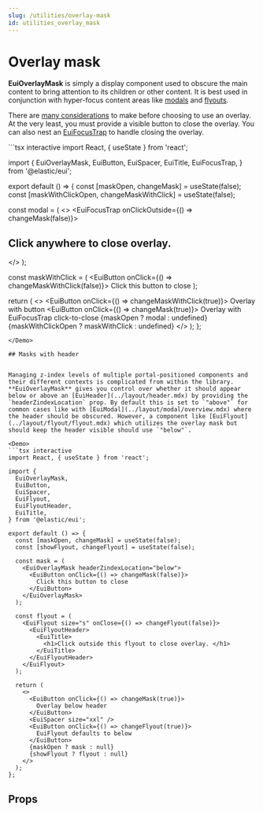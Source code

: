```yaml
---
slug: /utilities/overlay-mask
id: utilities_overlay_mask
---
```


# Overlay mask

**EuiOverlayMask** is simply a display component used to obscure the main content to bring attention to its children or other content. It is best used in conjunction with hyper-focus content areas like [modals](../layout/modal/overview.mdx) and [flyouts](../layout/flyout/flyout.mdx).

There are <a href="https://www.nngroup.com/articles/overuse-of-overlays/" target="_blank" rel="noopener noreferrer">many considerations</a> to make before choosing to use an overlay. At the very least, you must provide a visible button to close the overlay. You can also nest an [EuiFocusTrap](./focus_trap.mdx) to handle closing the overlay.

<Demo>
```tsx interactive
import React, { useState } from 'react';

import {
  EuiOverlayMask,
  EuiButton,
  EuiSpacer,
  EuiTitle,
  EuiFocusTrap,
} from '@elastic/eui';

export default () => {
  const [maskOpen, changeMask] = useState(false);
  const [maskWithClickOpen, changeMaskWithClick] = useState(false);

  const modal = (
    <>
      <EuiOverlayMask>
        <EuiFocusTrap onClickOutside={() => changeMask(false)}>
          <EuiTitle>
            <h2> Click anywhere to close overlay. </h2>
          </EuiTitle>
        </EuiFocusTrap>
      </EuiOverlayMask>
    </>
  );

  const maskWithClick = (
    <EuiOverlayMask data-test-subj="yolo">
      <EuiButton onClick={() => changeMaskWithClick(false)}>
        Click this button to close
      </EuiButton>
    </EuiOverlayMask>
  );

  return (
    <>
      <EuiButton onClick={() => changeMaskWithClick(true)}>
        Overlay with button
      </EuiButton>
      <EuiSpacer size="xxl" />
      <EuiButton onClick={() => changeMask(true)}>
        Overlay with EuiFocusTrap click-to-close
      </EuiButton>
      {maskOpen ? modal : undefined}
      {maskWithClickOpen ? maskWithClick : undefined}
    </>
  );
};
```
</Demo>

## Masks with header


Managing z-index levels of multiple portal-positioned components and their different contexts is complicated from within the library. **EuiOverlayMask** gives you control over whether it should appear below or above an [EuiHeader](../layout/header.mdx) by providing the `headerZindexLocation` prop. By default this is set to `"above"` for common cases like with [EuiModal](../layout/modal/overview.mdx) where the header should be obscured. However, a component like [EuiFlyout](../layout/flyout/flyout.mdx) which utilizes the overlay mask but should keep the header visible should use `"below"`.

<Demo>
```tsx interactive
import React, { useState } from 'react';

import {
  EuiOverlayMask,
  EuiButton,
  EuiSpacer,
  EuiFlyout,
  EuiFlyoutHeader,
  EuiTitle,
} from '@elastic/eui';

export default () => {
  const [maskOpen, changeMask] = useState(false);
  const [showFlyout, changeFlyout] = useState(false);

  const mask = (
    <EuiOverlayMask headerZindexLocation="below">
      <EuiButton onClick={() => changeMask(false)}>
        Click this button to close
      </EuiButton>
    </EuiOverlayMask>
  );

  const flyout = (
    <EuiFlyout size="s" onClose={() => changeFlyout(false)}>
      <EuiFlyoutHeader>
        <EuiTitle>
          <h1>Click outside this flyout to close overlay. </h1>
        </EuiTitle>
      </EuiFlyoutHeader>
    </EuiFlyout>
  );

  return (
    <>
      <EuiButton onClick={() => changeMask(true)}>
        Overlay below header
      </EuiButton>
      <EuiSpacer size="xxl" />
      <EuiButton onClick={() => changeFlyout(true)}>
        EuiFlyout defaults to below
      </EuiButton>
      {maskOpen ? mask : null}
      {showFlyout ? flyout : null}
    </>
  );
};
```
</Demo>

## Props


<PropTable definition={docgen.EuiOverlayMask} />

